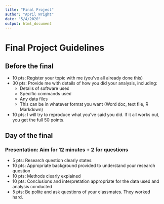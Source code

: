 ```yaml
---
title: "Final Project"
author: "April Wright"
date: "5/4/2020"
output: html_document
---
```


# Final Project Guidelines

## Before the final

- 10 pts: Register your topic with me (you've all already done this)
- 30 pts: Provide me with details of how you did your analysis, including:
  - Details of software used
  - Specific commands used
  - Any data files
  - This can be in whatever format you want (Word doc, text file, R Markdown)
- 10 pts: I will try to reproduce what you've said you did. If it all works out, you get the full 50 points. 

## Day of the final

### Presentation: Aim for 12 minutes + 2 for questions
  - 5 pts: Research question clearly states 
  - 10 pts: Appropriate background provided to understand your research question
  - 10 pts: Methods clearly explained
  - 10 pts: Conclusions and interpretation appropriate for the data used and analysis conducted
  - 5 pts: Be polite and ask questions of your classmates. They worked hard.
  
